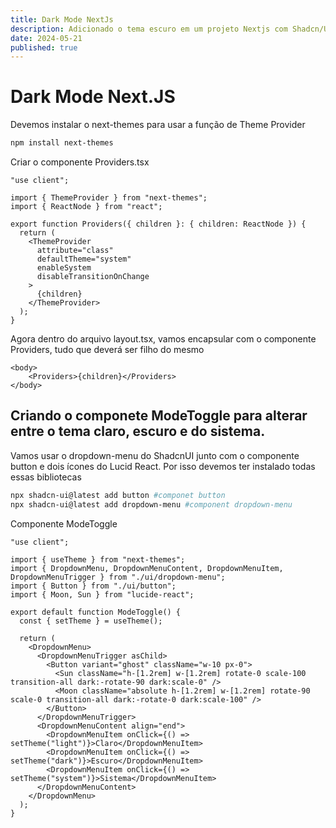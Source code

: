 ```yaml
---
title: Dark Mode NextJs
description: Adicionado o tema escuro em um projeto Nextjs com Shadcn/UI
date: 2024-05-21
published: true
---
```


# Dark Mode Next.JS

Devemos instalar o next-themes para usar a função de Theme Provider
```bash
npm install next-themes
```

Criar o componente Providers.tsx
```tsx
"use client";

import { ThemeProvider } from "next-themes";
import { ReactNode } from "react";

export function Providers({ children }: { children: ReactNode }) {
  return (
    <ThemeProvider
      attribute="class"
      defaultTheme="system"
      enableSystem
      disableTransitionOnChange
    >
      {children}
    </ThemeProvider>
  );
}
```

Agora dentro do arquivo layout.tsx, vamos encapsular com o componente Providers, tudo que deverá ser filho do mesmo
```tsx
<body>
	<Providers>{children}</Providers>
</body>
```


## Criando o componete ModeToggle para alterar entre o tema claro, escuro e do sistema.

Vamos usar o dropdown-menu do ShadcnUI junto com o componente button e dois ícones do Lucid React. Por isso devemos ter instalado todas essas bibliotecas
```bash
npx shadcn-ui@latest add button #componet button
npx shadcn-ui@latest add dropdown-menu #component dropdown-menu
```

Componente ModeToggle
```tsx
"use client";

import { useTheme } from "next-themes";
import { DropdownMenu, DropdownMenuContent, DropdownMenuItem, DropdownMenuTrigger } from "./ui/dropdown-menu";
import { Button } from "./ui/button";
import { Moon, Sun } from "lucide-react";
  
export default function ModeToggle() {
  const { setTheme } = useTheme();

  return (
    <DropdownMenu>
      <DropdownMenuTrigger asChild>
        <Button variant="ghost" className="w-10 px-0">
          <Sun className="h-[1.2rem] w-[1.2rem] rotate-0 scale-100 transition-all dark:-rotate-90 dark:scale-0" />
          <Moon className="absolute h-[1.2rem] w-[1.2rem] rotate-90 scale-0 transition-all dark:-rotate-0 dark:scale-100" />
        </Button>
      </DropdownMenuTrigger>
      <DropdownMenuContent align="end">
        <DropdownMenuItem onClick={() => setTheme("light")}>Claro</DropdownMenuItem>
        <DropdownMenuItem onClick={() => setTheme("dark")}>Escuro</DropdownMenuItem>
        <DropdownMenuItem onClick={() => setTheme("system")}>Sistema</DropdownMenuItem>
      </DropdownMenuContent>
    </DropdownMenu>
  );
}
```
